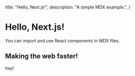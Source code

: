   title: "Hello, Next.js!",
  description: "A simple MDX example.",
}

# Hello, Next.js!

You can import and use React components in MDX files.

## Making the web faster!

hey!